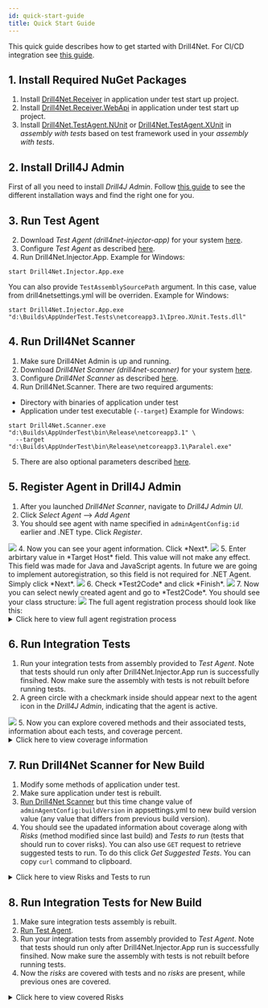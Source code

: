 ```yaml
---
id: quick-start-guide
title: Quick Start Guide
---
```



This quick guide describes how to get started with Drill4Net.
For CI/CD integration see [this guide](./ci-cd-integration).

## 1. Install Required NuGet Packages
1. Install [Drill4Net.Receiver](https://www.nuget.org/packages/Drill4Net.Receiver) in application under test start up project.
2. Install [Drill4Net.Receiver.WebApi](https://www.nuget.org/packages/Drill4Net.Receiver.WebApi) in application under test start up project.
3. Install [Drill4Net.TestAgent.NUnit](https://www.nuget.org/packages/Drill4Net.TestAgent.NUnit) or [Drill4Net.TestAgent.XUnit](https://www.nuget.org/packages/Drill4Net.TestAgent.XUnit)
in *assembly with tests* based on test framework used in your *assembly with tests*.

## 2. Install Drill4J Admin
First of all you need to install *Drill4J Admin*. Follow [this guide](./../installation/drill-admin)
to see the different installation ways and find the right one for you.

## 3. Run Test Agent
2. Download *Test Agent (drill4net-injector-app)* for your system [here](https://github.com/Drill4J/dotnet-releases/releases/tag/v1.0.0).
2. Configure *Test Agent* as described [here](./configuration#test-agent-configuration).
3. Run Drill4Net.Injector.App. Example for Windows:
```
start Drill4Net.Injector.App.exe
```
You can also provide `TestAssemblySourcePath` argument. In this case, value from drill4netsettings.yml will be overriden. Example for Windows:
```
start Drill4Net.Injector.App.exe "d:\Builds\AppUnderTest.Tests\netcoreapp3.1\Ipreo.XUnit.Tests.dll"
```

## 4. Run Drill4Net Scanner
1. Make sure Drill4Net Admin is up and running.
2. Download *Drill4Net Scanner (drill4net-scanner)* for your system [here](https://github.com/Drill4J/dotnet-releases/releases/tag/v1.0.0).
3. Configure *Drill4Net Scanner* as described [here](./configuration#drill4net-scanner-configuration).
4. Run Drill4Net.Scanner. There are two required arguments: 
- Directory with binaries of application under test
- Application under test executable (`--target`)
Example for Windows:
```
start Drill4Net.Scanner.exe "d:\Builds\AppUnderTest\bin\Release\netcoreapp3.1" \
  --target "d:\Builds\AppUnderTest\bin\Release\netcoreapp3.1\Paralel.exe"
```
5. There are also optional parameters described [here](./drill4net-scanner-parameters).

## 5. Register Agent in Drill4J Admin
1. After you launched *Drill4Net Scanner*, navigate to *Drill4J Admin UI*.
2. Click *Select Agent* --> *Add Agent*
3. You should see agent with name specified in `adminAgentConfig:id` earlier and .NET type. Click *Register*.
<Image src="/img/drill4net/add-agent.png"/>
4. Now you can see your agent information. Click *Next*.
<Image src="/img/drill4net/agent-registration-01.png"/>
5. Enter arbirtary value in *Target Host* field. This value will not make any effect. This field was made for Java and JavaScript agents.
In future we are going to implement autoregistration, so this field is not required for .NET Agent. Simply click *Next*.
<Image src="/img/drill4net/agent-registration-02.png"/>
6. Check *Test2Code* and click *Finish*.
<Image src="/img/drill4net/agent-registration-03.png"/>
7. Now you can select newly created agent and go to *Test2Code*. You should see your class structure:
<Image src="/img/drill4net/test2code-01.png"/>
The full agent registration process should look like this:
<details> 
    <summary>Click here to view full agent registration process</summary>
    <Image src="/img/drill4net/agent-registration-process.gif"/>
</details>

## 6. Run Integration Tests
1. Run your integration tests from assembly provided to *Test Agent*. Note that tests should run only after Drill4Net.Injector.App run is
successfully finsihed. Now make sure the assembly with tests is not rebuilt before running tests.
2. A green circle with a checkmark inside should appear next to the agent icon in the *Drill4J Admin*, indicating that the agent
is active.
<Image src="/img/drill4net/active-agent.png"/>
5. Now you can explore covered methods and their associated tests, information about each tests, and coverage percent.
<details> 
    <summary>Click here to view coverage information</summary>
    <Image src="/img/drill4net/coverage-info.gif"/>
</details>

## 7. Run Drill4Net Scanner for New Build
1. Modify some methods of application under test. 
2. Make sure application under test is rebuilt.
3. [Run Drill4Net Scanner](#4-run-drill4net-scanner) but this time change value of `adminAgentConfig:buildVersion` in appsettings.yml
to new build version value (any value that differs from previous build version).
4. You should see the upadated information about coverage along with *Risks* (method modified since last build) and
*Tests to run* (tests that should run to cover risks). You can also use `GET` request to retrieve suggested tests to run.
To do this click *Get Suggested Tests*. You can copy `curl` command to clipboard.
<details> 
    <summary>Click here to view Risks and Tests to run</summary>
    <Image src="/img/drill4net/risks-and-tests-to-run.gif"/>
</details>

## 8. Run Integration Tests for New Build
1. Make sure integration tests assembly is rebuilt.
2. [Run Test Agent](#3-run-test-agent).
3. Run your integration tests from assembly provided to *Test Agent*. Note that tests should run only after Drill4Net.Injector.App run is
successfully finsihed. Now make sure the assembly with tests is not rebuilt before running tests.
4. Now the *risks* are covered with tests and no *risks* are present, while previous ones are covered.
<details> 
    <summary>Click here to view covered Risks</summary>
    <Image src="/img/drill4net/covered-risks.gif"/>
</details>
